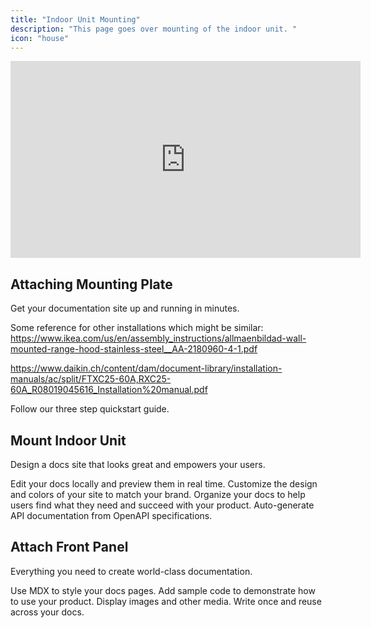 ```yaml
---
title: "Indoor Unit Mounting"
description: "This page goes over mounting of the indoor unit. "
icon: "house"
---
```


<iframe
  width="560"
  height="315"
  src="https://youtu.be/-4xwvxrmSIE?si=CtVkT9igdP7tT8qk"
  title="YouTube video player"
  frameBorder="0"
  allow="accelerometer; autoplay; clipboard-write; encrypted-media; gyroscope; picture-in-picture"
  allowFullScreen
  style={{ width: '100%', borderRadius: '0.5rem' }}
></iframe>


## Attaching Mounting Plate

Get your documentation site up and running in minutes.

Some reference for other installations which might be similar: https://www.ikea.com/us/en/assembly_instructions/allmaenbildad-wall-mounted-range-hood-stainless-steel__AA-2180960-4-1.pdf

https://www.daikin.ch/content/dam/document-library/installation-manuals/ac/split/FTXC25-60A,RXC25-60A_R08019045616_Installation%20manual.pdf

<Card title="Start here" icon="rocket" horizontal href="/quickstart">
  Follow our three step quickstart guide.
</Card>

## Mount Indoor Unit

Design a docs site that looks great and empowers your users.

<Columns cols={2}>
  <Card title="Edit locally" icon="pen-to-square" href="/development">
    Edit your docs locally and preview them in real time.
  </Card>
  <Card title="Customize your site" icon="palette" href="/essentials/settings">
    Customize the design and colors of your site to match your brand.
  </Card>
  <Card title="Set up navigation" icon="map" href="/essentials/navigation">
    Organize your docs to help users find what they need and succeed with your product.
  </Card>
  <Card title="API documentation" icon="terminal" href="/api-reference/introduction">
    Auto-generate API documentation from OpenAPI specifications.
  </Card>
</Columns>

## Attach Front Panel

Everything you need to create world-class documentation.

<Columns cols={2}>
  <Card title="Write with MDX" icon="pen-fancy" href="/essentials/markdown">
    Use MDX to style your docs pages.
  </Card>
  <Card title="Code samples" icon="code" href="/essentials/code">
    Add sample code to demonstrate how to use your product.
  </Card>
  <Card title="Images" icon="image" href="/essentials/images">
    Display images and other media.
  </Card>
  <Card title="Reusable snippets" icon="recycle" href="/essentials/reusable-snippets">
    Write once and reuse across your docs.
  </Card>
</Columns>